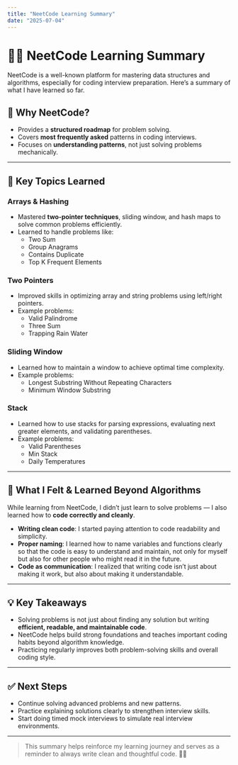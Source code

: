 ```yaml
---
title: "NeetCode Learning Summary"
date: "2025-07-04"
---
```


# 🧑‍💻 NeetCode Learning Summary

NeetCode is a well-known platform for mastering data structures and algorithms, especially for coding interview preparation. Here’s a summary of what I have learned so far.

## 🚩 Why NeetCode?

- Provides a **structured roadmap** for problem solving.
- Covers **most frequently asked** patterns in coding interviews.
- Focuses on **understanding patterns**, not just solving problems mechanically.

---

## 🧰 Key Topics Learned

### Arrays & Hashing

- Mastered **two-pointer techniques**, sliding window, and hash maps to solve common problems efficiently.
- Learned to handle problems like:
  - Two Sum
  - Group Anagrams
  - Contains Duplicate
  - Top K Frequent Elements

### Two Pointers

- Improved skills in optimizing array and string problems using left/right pointers.
- Example problems:
  - Valid Palindrome
  - Three Sum
  - Trapping Rain Water

### Sliding Window

- Learned how to maintain a window to achieve optimal time complexity.
- Example problems:
  - Longest Substring Without Repeating Characters
  - Minimum Window Substring

### Stack

- Learned how to use stacks for parsing expressions, evaluating next greater elements, and validating parentheses.
- Example problems:
  - Valid Parentheses
  - Min Stack
  - Daily Temperatures

---

## 💬 What I Felt & Learned Beyond Algorithms

While learning from NeetCode, I didn’t just learn to solve problems — I also learned how to **code correctly and cleanly**.

- **Writing clean code**: I started paying attention to code readability and simplicity.
- **Proper naming**: I learned how to name variables and functions clearly so that the code is easy to understand and maintain, not only for myself but also for other people who might read it in the future.
- **Code as communication**: I realized that writing code isn’t just about making it work, but also about making it understandable.

---

## 💡 Key Takeaways

- Solving problems is not just about finding any solution but writing **efficient, readable, and maintainable code**.
- NeetCode helps build strong foundations and teaches important coding habits beyond algorithm knowledge.
- Practicing regularly improves both problem-solving skills and overall coding style.

---

## ✅ Next Steps

- Continue solving advanced problems and new patterns.
- Practice explaining solutions clearly to strengthen interview skills.
- Start doing timed mock interviews to simulate real interview environments.

---

> This summary helps reinforce my learning journey and serves as a reminder to always write clean and thoughtful code. 💪✨
